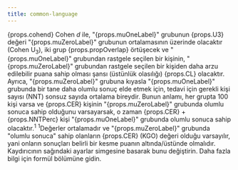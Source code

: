 ```yaml
---
title: common-language
---
```



<Typography variant="body1" gutterBottom>
{props.cohend} Cohen <em>d</em> ile, "{props.muOneLabel}" grubunun {props.U3} değeri "{props.muZeroLabel}" grubunun ortalamasının üzerinde olacaktır (Cohen U<sub>3</sub>), iki grup {props.propOverlap} örtüşecek ve "{props.muOneLabel}" grubundan rastgele seçilen bir kişinin, "{props.muZeroLabel}" grubundan rastgele seçilen bir kişiden daha arzu edilebilir puana sahip olması şansı (üstünlük olasılığı) {props.CL} olacaktır. Ayrıca, "{props.muZeroLabel}" grubuna kıyasla "{props.muOneLabel}" grubunda bir tane daha olumlu sonuç elde etmek için, tedavi için gerekli kişi sayısı (NNT) <IsInfinite value={props.NNT}>sonsuz sayıda</IsInfinite> ortalama bireydir. Bunun anlamı, her grupta 100 kişi varsa ve {props.CER} kişinin "{props.muZeroLabel}" grubunda olumlu sonuca sahip olduğunu varsayarsak, o zaman {props.CER} + {props.NNTPerc} kişi "{props.muOneLabel}" grubunda olumlu sonuca sahip olacaktır.<sup>1</sup>
</Typography>
<Typography variant="body2" gutterBottom>
<sup>1</sup>Değerler ortalamadır ve "{props.muZeroLabel}" grubunda "olumlu sonuca" sahip olanların {props.CER} (KGO) değeri olduğu varsayılır, yani onların sonuçları belirli bir kesme puanın altında/üstünde olmalıdır. Kaydırıcının sağındaki ayarlar simgesine basarak bunu değiştirin. Daha fazla bilgi için formül bölümüne gidin.
</Typography>

